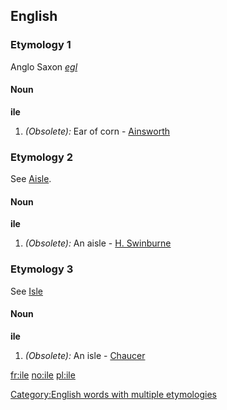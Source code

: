 ==English==

===Etymology 1===
Anglo Saxon ''[[egl]]''

====Noun====
'''ile'''

#''(Obsolete):'' Ear of corn - [[Ainsworth]]

===Etymology 2===
See [[Aisle]].

====Noun====
'''ile'''

#''(Obsolete):'' An aisle - [[H. Swinburne]]

===Etymology 3===
See [[Isle]]

====Noun====
'''ile'''

#''(Obsolete):'' An isle - [[Chaucer]]

[[Category:English words with multiple etymologies]]

[[fr:ile]]
[[no:ile]]
[[pl:ile]]